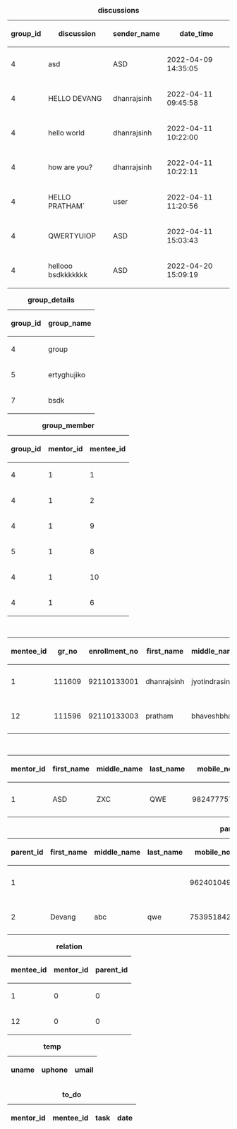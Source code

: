 
<!--
Table data for `discussions`
-->

{| class="wikitable sortable" style="text-align:center;"
|+'''discussions'''
|-
 ! group_id
 ! discussion
 ! sender_name
 ! date_time
|-
 | 4
 | asd
 | ASD
 | 2022-04-09 14:35:05
|-
 | 4
 | HELLO DEVANG
 | dhanrajsinh
 | 2022-04-11 09:45:58
|-
 | 4
 | hello world
 | dhanrajsinh
 | 2022-04-11 10:22:00
|-
 | 4
 | how are you?
 | dhanrajsinh
 | 2022-04-11 10:22:11
|-
 | 4
 | HELLO PRATHAM`
 | user
 | 2022-04-11 11:20:56
|-
 | 4
 | QWERTYUIOP
 | ASD
 | 2022-04-11 15:03:43
|-
 | 4
 | hellooo bsdkkkkkkk
 | ASD
 | 2022-04-20 15:09:19
|}


<!--
Table data for `group_details`
-->

{| class="wikitable sortable" style="text-align:center;"
|+'''group_details'''
|-
 ! group_id
 ! group_name
|-
 | 4
 | group
|-
 | 5
 | ertyghujiko
|-
 | 7
 | bsdk
|}


<!--
Table data for `group_member`
-->

{| class="wikitable sortable" style="text-align:center;"
|+'''group_member'''
|-
 ! group_id
 ! mentor_id
 ! mentee_id
|-
 | 4
 | 1
 | 1
|-
 | 4
 | 1
 | 2
|-
 | 4
 | 1
 | 9
|-
 | 5
 | 1
 | 8
|-
 | 4
 | 1
 | 10
|-
 | 4
 | 1
 | 6
|}


<!--
Table data for `mentee_details`
-->

{| class="wikitable sortable" style="text-align:center;"
|+'''mentee_details'''
|-
 ! mentee_id
 ! gr_no
 ! enrollment_no
 ! first_name
 ! middle_name
 ! last_name
 ! mobile_no
 ! dob
 ! gender
 ! semester
 ! stream
 ! department
 ! email_id
 ! password
 ! in_group
 ! status
|-
 | 1
 | 111609
 | 92110133001
 | dhanrajsinh
 | jyotindrasinh
 | parmar
 | 7433035109
 | 2002-08-19
 | male
 | 4
 | B.Tech
 | ICT
 | dhanrajsinh.parmar111609@marwadiuniversity.ac.in
 | Dhanrajsinh123
 | 1
 | 1
|-
 | 12
 | 111596
 | 92110133003
 | pratham
 | bhaveshbhai
 | buddhadev
 | 7894561230
 | 2022-04-25
 | male
 | 4
 | B.Tech
 | ICT
 | prtham.buddhadev111596@marwadiuniversity.ac.in
 | Pratham@123
 | 0
 | 1
|}


<!--
Table data for `mentor_details`
-->

{| class="wikitable sortable" style="text-align:center;"
|+'''mentor_details'''
|-
 ! mentor_id
 ! first_name
 ! middle_name
 ! last_name
 ! mobile_no
 ! dob
 ! gender
 ! department
 ! stream
 ! qualification
 ! email_id
 ! password
 ! status
|-
 | 1
 | ASD
 | ZXC
 | QWE
 | 9824777575
 | 0000-00-00
 | male
 | ICT
 | BTECH
 | PHD
 | asd@marwadieducation.edu.in
 | ASDqwe123
 | 1
|}


<!--
Table data for `parent_details`
-->

{| class="wikitable sortable" style="text-align:center;"
|+'''parent_details'''
|-
 ! parent_id
 ! first_name
 ! middle_name
 ! last_name
 ! mobile_no
 ! dob
 ! gender
 ! occupation
 ! email_id
 ! password
 ! status
|-
 | 1
 | 
 | 
 | 
 | 9624010494
 | 0000-00-00
 | 
 | 
 | 
 | 
 | 1
|-
 | 2
 | Devang
 | abc
 | qwe
 | 7539518426
 | 2022-03-01
 | male
 | Business Man
 | abs@gmail.com
 | Devang123
 | 1
|}


<!--
Table data for `relation`
-->

{| class="wikitable sortable" style="text-align:center;"
|+'''relation'''
|-
 ! mentee_id
 ! mentor_id
 ! parent_id
|-
 | 1
 | 0
 | 0
|-
 | 12
 | 0
 | 0
|}


<!--
Table data for `temp`
-->

{| class="wikitable sortable" style="text-align:center;"
|+'''temp'''
|-
 ! uname
 ! uphone
 ! umail
|}


<!--
Table data for `to_do`
-->

{| class="wikitable sortable" style="text-align:center;"
|+'''to_do'''
|-
 ! mentor_id
 ! mentee_id
 ! task
 ! date
|}

